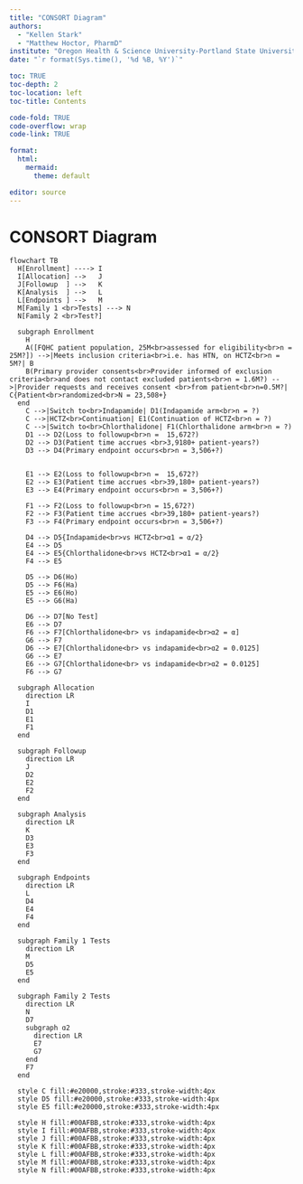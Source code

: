```yaml
---
title: "CONSORT Diagram"
authors: 
  - "Kellen Stark"
  - "Matthew Hoctor, PharmD"
institute: "Oregon Health & Science University-Portland State University, School of Public Health"
date: "`r format(Sys.time(), '%d %B, %Y')`"

toc: TRUE
toc-depth: 2
toc-location: left
toc-title: Contents

code-fold: TRUE
code-overflow: wrap
code-link: TRUE

format:
  html:
    mermaid: 
      theme: default

editor: source
---
```


# CONSORT Diagram

```mermaid
flowchart TB
  H[Enrollment] ----> I
  I[Allocation] -->   J
  J[Followup  ] -->   K
  K[Analysis  ] -->   L
  L[Endpoints ] -->   M
  M[Family 1 <br>Tests] ---> N
  N[Family 2 <br>Test?]

  subgraph Enrollment
    H
    A([FQHC patient population, 25M<br>assessed for eligibility<br>n = 25M?]) -->|Meets inclusion criteria<br>i.e. has HTN, on HCTZ<br>n = 5M?| B
    B(Primary provider consents<br>Provider informed of exclusion criteria<br>and does not contact excluded patients<br>n = 1.6M?) -->|Provider requests and receives consent <br>from patient<br>n=0.5M?| C{Patient<br>randomized<br>N = 23,508+}
  end
    C -->|Switch to<br>Indapamide| D1(Indapamide arm<br>n = ?)
    C -->|HCTZ<br>Continuation| E1(Continuation of HCTZ<br>n = ?)
    C -->|Switch to<br>Chlorthalidone| F1(Chlorthalidone arm<br>n = ?)
    D1 --> D2(Loss to followup<br>n =  15,672?)
    D2 --> D3(Patient time accrues <br>3,9180+ patient-years?)
    D3 --> D4(Primary endpoint occurs<br>n = 3,506+?)
  

    E1 --> E2(Loss to followup<br>n =  15,672?)
    E2 --> E3(Patient time accrues <br>39,180+ patient-years?)
    E3 --> E4(Primary endpoint occurs<br>n = 3,506+?)

    F1 --> F2(Loss to followup<br>n = 15,672?)
    F2 --> F3(Patient time accrues <br>39,180+ patient-years?)
    F3 --> F4(Primary endpoint occurs<br>n = 3,506+?)
    
    D4 --> D5{Indapamide<br>vs HCTZ<br>α1 = α/2}
    E4 --> D5
    E4 --> E5{Chlorthalidone<br>vs HCTZ<br>α1 = α/2}
    F4 --> E5
    
    D5 --> D6(Ho)
    D5 --> F6(Ha)
    E5 --> E6(Ho)
    E5 --> G6(Ha)
    
    D6 --> D7[No Test]
    E6 --> D7
    F6 --> F7[Chlorthalidone<br> vs indapamide<br>α2 = α]
    G6 --> F7
    D6 --> E7[Chlorthalidone<br> vs indapamide<br>ɑ2 = 0.0125]
    G6 --> E7
    E6 --> G7[Chlorthalidone<br> vs indapamide<br>ɑ2 = 0.0125]
    F6 --> G7
    
  subgraph Allocation
    direction LR
    I
    D1
    E1
    F1
  end
    
  subgraph Followup
    direction LR
    J
    D2
    E2
    F2
  end
    
  subgraph Analysis
    direction LR
    K
    D3
    E3
    F3
  end
    
  subgraph Endpoints
    direction LR
    L
    D4
    E4
    F4
  end
    
  subgraph Family 1 Tests
    direction LR
    M
    D5
    E5
  end
    
  subgraph Family 2 Tests
    direction LR
    N
    D7
    subgraph ɑ2
      direction LR
      E7
      G7
    end
    F7
  end
  
  style C fill:#e20000,stroke:#333,stroke-width:4px
  style D5 fill:#e20000,stroke:#333,stroke-width:4px
  style E5 fill:#e20000,stroke:#333,stroke-width:4px
  
  style H fill:#00AFBB,stroke:#333,stroke-width:4px
  style I fill:#00AFBB,stroke:#333,stroke-width:4px
  style J fill:#00AFBB,stroke:#333,stroke-width:4px
  style K fill:#00AFBB,stroke:#333,stroke-width:4px
  style L fill:#00AFBB,stroke:#333,stroke-width:4px
  style M fill:#00AFBB,stroke:#333,stroke-width:4px
  style N fill:#00AFBB,stroke:#333,stroke-width:4px
```

